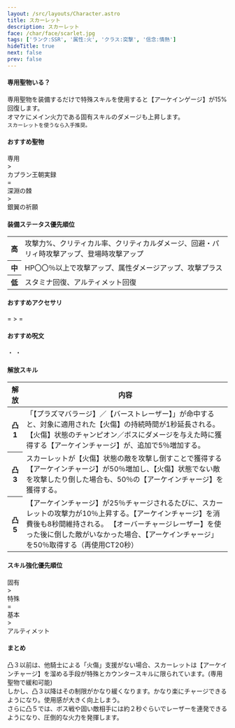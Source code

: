 ```yaml
---
layout: /src/layouts/Character.astro
title: スカーレット
description: スカーレット
face: /char/face/scarlet.jpg
tags: ['ランク:SSR', '属性:火', 'クラス:突撃', '信念:情熱']
hideTitle: true
next: false
prev: false
---
```


#### 専用聖物いる？
専用聖物を装備するだけで特殊スキルを使用すると【アーケインゲージ】が15%回復します。<br/>
オマケにメイン火力である固有スキルのダメージも上昇します。<br/>
`スカーレットを使うなら入手推奨。`

#### おすすめ聖物
<div className={'flex gap-2'}>
  <div className="ex-relic-chip">専用</div>
  <span> > </span>
  <div className="sr-relic-chip">カプラン王朝実録</div>
  <span> = </span>
  <div className="sr-relic-chip">深淵の棘</div>
  <span> > </span>
  <div className="sr-relic-chip">銀翼の祈願</div>
</div>

#### 装備ステータス優先順位
<table>
  <tbody>
  <tr>
    <th>高</th>
    <td>
      攻撃力%、クリティカル率、クリティカルダメージ、回避・パリィ時攻撃アップ、登場時攻撃アップ
    </td>
  </tr>
  <tr>
    <th>中</th>
    <td>
      HP〇〇％以上で攻撃アップ、属性ダメージアップ、攻撃プラス
    </td>
  </tr>
  <tr>
    <th>低</th>
    <td>
      スタミナ回復、アルティメット回復
    </td>
  </tr>
  </tbody>
</table>

#### おすすめアクセサリ
<div className={'flex gap-2'}>
  <AccessoriesIcon className={'fighter'} name="Ring of Inspiration" lang={'jp'} noShine={true}/>
  <span> = </span>
  <AccessoriesIcon className={'fighter'} name="Necklace of Discipline" lang={'jp'} noShine={true}/>
  <span> > </span>
  <AccessoriesIcon className={'fighter'} name="Ring of Fury" lang={'jp'} noShine={true}/>
  <span> = </span>
  <AccessoriesIcon className={'fighter'} name="Earrings of Comeback" lang={'jp'} noShine={true}/>
</div>

#### おすすめ呪文
<div className={'relative flex gap-2'}>
  <span className={'flex flex-row gap-2'}>
    <SpellIcon type="deer" count={2}/>
    <SpellIcon type="marksman" count={2}/>
  </span>
  <span> ・ </span>
  <span className={'flex flex-row gap-2'}>
    <SpellIcon type="archer" count={2}/>
    <SpellIcon type="deer" count={2}/>
  </span>
  <span> ・ </span>
  <span className={'flex flex-row gap-2'}>
    <SpellIcon type="wolf" count={2}/>
    <SpellIcon type="marksman" count={2}/>
  </span>
</div>

#### 解放スキル
<table>
  <thead>
  <tr>
    <th style={{minWidth: '50px'}}>解放</th>
    <th>内容</th>
  </tr>
  </thead>
  <tbody>
  <tr>
    <th>凸1</th>
    <td>
      「【プラズマバラージ】／【バーストレーザー】」が命中すると、対象に適用された【火傷】の持続時間が1秒延長される。
      【火傷】状態のチャンピオン／ボスにダメージを与えた時に獲得する【アーケインチャージ】が、追加で5％増加する。
    </td>
  </tr>
  <tr>
    <th>凸3</th>
    <td>
      スカーレットが【火傷】状態の敵を攻撃し倒すことで獲得する【アーケインチャージ】が50％増加し、【火傷】状態でない敵を攻撃したり倒した場合も、50％の【アーケインチャージ】を獲得する。
    </td>
  </tr>
  <tr>
    <th>凸5</th>
    <td>
      【アーケインチャージ】が25％チャージされるたびに、スカーレットの攻撃力が10％上昇する。【アーケインチャージ】を消費後も8秒間維持される。
      【オーバーチャージレーザー】を使った後に倒した敵がいなかった場合、【アーケインチャージ」を50％取得する（再使用CT20秒）
    </td>
  </tr>
  </tbody>
</table>

#### スキル強化優先順位
<div className={'flex gap-2'}>
  <div className="n-relic-chip">固有</div>
  <span> > </span>
  <div className="n-relic-chip">特殊</div>
  <span> = </span>
  <div className="n-relic-chip">基本</div>
  <span> > </span>
  <div className="n-relic-chip">アルティメット</div>
</div>

#### まとめ
凸３以前は、他騎士による「火傷」支援がない場合、スカーレットは【アーケインチャージ】を溜める手段が特殊とカウンタースキルに限られています。(専用聖物で緩和可能)<br/>
しかし、凸３以降はその制限がかなり緩くなります。かなり楽にチャージできるようになり。使用感が大きく向上しまう。<br/>
さらに凸５では、ボス戦や固い敵相手には約２秒ぐらいでレーザーを連発できるようになり、圧倒的な火力を発揮します。